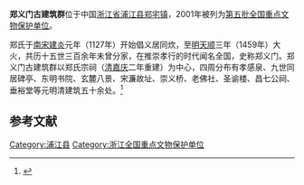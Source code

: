 {{coord|29|29|17|N|120|00|22|E|display=title|scale:10000}}
{{文物保护单位
| 级别 = 全国
| 名称 = 郑义门古建筑群
| 图片 = Pujiang Zhengzhai Zhengshi Zongci 2015.05.23 14-33-16.jpg
| 所在 = [[浙江省|浙江省]][[浦江县|浦江县]]
| 分类 = 古建筑
| 时代 = 清
| 编号 = [[第五批全国重点文物保护单位|第五批]]第306项
| 登录 = 2001年6月25日
}}

'''郑义门古建筑群'''位于中国[[浙江省|浙江省]][[浦江县|浦江县]][[郑宅镇|郑宅镇]]，2001年被列为[[第五批全国重点文物保护单位|第五批全国重点文物保护单位]]。

郑氏于[[南宋|南宋]][[建炎|建炎]]元年（1127年）开始倡义居同炊，至[[明朝|明]][[天顺_(明朝)|天顺]]三年（1459年）大火，共历十五世三百余年未曾分家，在推崇孝行的时代闻名全国，史称郑义门。郑义门古建筑群以郑氏宗祠（[[清朝|清]][[嘉庆|嘉庆]]二年重建）为中心，四周分布有孝感泉、九世同居碑亭、东明书院、玄麓八景、宋濂故址、崇义桥、老佛社、圣谕楼、昌七公祠、垂裕堂等元明清建筑五十余处。<ref>{{Cite book |title=全国重点文物保护单位·第一至第五批·第Ⅱ卷 |publisher=文物出版社 |year=2004 |isbn=7-5010-1525-2 |pages=55 }}</ref>

{{Gallery
|width = 300
|height = 
|lines = 1
|File:Pujiang Zhengzhai Zhengshi Zongci 2015.05.23 14-33-47.jpg|郑氏宗祠大门
|File:Pujiang Zhengzhai Zhengshi Zongci 2015.05.23 14-35-51.jpg|郑氏宗祠 “洁牲池”和古柏
|File:Pujiang Zhengzhai Zhengshi Zongci 2015.05.23 14-42-47.jpg|郑氏宗祠师俭厅
|File:Pujiang Zhengzhai Zhengshi Zongci 2015.05.23 14-47-20.jpg|郑氏宗祠有序堂
|File:Pujiang Zhengzhai Zhengshi Zongci 2015.05.23 15-08-57.jpg|郑氏宗祠孝友堂
|File:Pujiang Zhengzhai Zhengshi Zongci 2015.05.23 15-04-55.jpg|郑氏宗祠寝室
|File:Pujiang Zhengzhai Changsan Gong Ci 2015.05.23 15-34-23.jpg|昌三公祠
|File:Pujiang Zhengzhai Changsan Gong Ci 2015.05.23 15-35-36.jpg|昌三公祠
|File:Pujiang Zhengzhai Changqi Gong Ci 2015.05.23 14-15-36.jpg|九世同居碑
|File:Pujiang Zhengzhai Changqi Gong Ci 2015.05.23 14-16-25.jpg|昌七公祠
|File:Pujiang Zhengzhai Changqi Gong Ci 2015.05.23 14-17-28.jpg|昌七公祠
|File:Pujiang Zhengzhai Xiaogan Quan 2015.05.23 15-28-26.jpg|孝感泉
}}

==参考文献==
{{commonscat|Zheng Yimen Ancient Buildings}}
{{reflist}}

{{浙江全国重点文物保护单位}}

{{DEFAULTSORT:Zheng}}
[[Category:浦江县|Category:浦江县]]
[[Category:浙江全国重点文物保护单位|Category:浙江全国重点文物保护单位]]